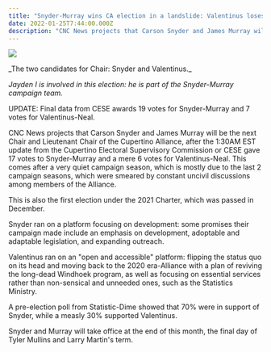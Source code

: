 ```yaml
---
title: "Snyder-Murray wins CA election in a landslide: Valentinus loses for a second time"
date: 2022-01-25T7:44:00.000Z
description: "CNC News projects that Carson Snyder and James Murray will be the next Chair and Lieutenant Chair of the Cupertino Alliance, after the 1:30AM EST update from the Cupertino Electoral Supervisory Commission..."
---
```


<div class="text-center">
  <div>
    <img class="mx-auto" src="/images/ca-election-jan-2022.png"></img>
  </div>
  <p>_The two candidates for Chair: Snyder and Valentinus._</p>
</div>

_Jayden I is involved in this election: he is part of the Snyder-Murray campaign team._

UPDATE: Final data from CESE awards 19 votes for Snyder-Murray and 7 votes for Valentinus-Neal.

CNC News projects that Carson Snyder and James Murray will be the next Chair and Lieutenant Chair of the Cupertino Alliance, after the 1:30AM EST update from the Cupertino Electoral Supervisory Commission or CESE gave 17 votes to Snyder-Murray and a mere 6 votes for Valentinus-Neal.
This comes after a very quiet campaign season, which is mostly due to the last 2 campaign seasons, which were smeared by constant uncivil discussions among members of the Alliance.

This is also the first election under the 2021 Charter, which was passed in December.

Snyder ran on a platform focusing on development: some promises their campaign made include an emphasis on development, adoptable and adaptable legislation, and expanding outreach.

Valentinus ran on an "open and accessible" platform: flipping the status quo on its head and moving back to the 2020 era-Alliance with a plan of reviving the long-dead Windhoek program, as well as focusing on essential services rather than non-sensical and unneeded ones, such as the Statistics Ministry.

A pre-election poll from Statistic-Dime showed that 70% were in support of Snyder, while a measly 30% supported Valentinus.

Snyder and Murray will take office at the end of this month, the final day of Tyler Mullins and Larry Martin's term.
